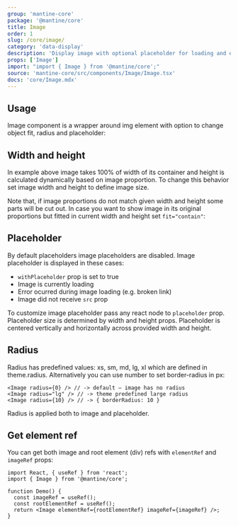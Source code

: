 ```yaml
---
group: 'mantine-core'
package: '@mantine/core'
title: Image
order: 1
slug: /core/image/
category: 'data-display'
description: 'Display image with optional placeholder for loading and error state'
props: ['Image']
import: "import { Image } from '@mantine/core';"
source: 'mantine-core/src/components/Image/Image.tsx'
docs: 'core/Image.mdx'
---
```



## Usage

Image component is a wrapper around img element with option to change object fit, radius and placeholder:

<Demo data={ImageDemos.usage} />

## Width and height

In example above image takes 100% of width of its container and height is calculated dynamically based on image proportion.
To change this behavior set image width and height to define image size.

Note that, if image proportions do not match given width and height some parts will be cut out.
In case you want to show image in its original proportions but fitted in current width and height set `fit="contain"`:

<Demo data={ImageDemos.sizes} />

## Placeholder

By default placeholders image placeholders are disabled.
Image placeholder is displayed in these cases:

- `withPlaceholder` prop is set to true
- Image is currently loading
- Error ocurred during image loading (e.g. broken link)
- Image did not receive `src` prop

To customize image placeholder pass any react node to `placeholder` prop.
Placeholder size is determined by width and height props.
Placeholder is centered vertically and horizontally across provided width and height.

<Demo data={ImageDemos.placeholders} />

## Radius

Radius has predefined values: xs, sm, md, lg, xl which are defined in <GatsbyLink to="/pages/theming/">theme.radius</GatsbyLink>.
Alternatively you can use number to set border-radius in px:

```tsx
<Image radius={0} /> // -> default – image has no radius
<Image radius="lg" /> // -> theme predefined large radius
<Image radius={10} /> // -> { borderRadius: 10 }
```

Radius is applied both to image and placeholder.

## Get element ref

You can get both image and root element (div) refs with `elementRef` and `imageRef` props:

```tsx
import React, { useRef } from 'react';
import { Image } from '@mantine/core';

function Demo() {
  const imageRef = useRef();
  const rootElementRef = useRef();
  return <Image elementRef={rootElementRef} imageRef={imageRef} />;
}
```
